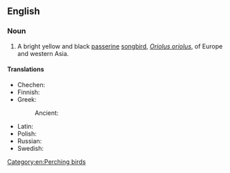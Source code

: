 ==English==

===Noun===
{{wikipedia|Golden Oriole}}
{{en-noun}}

# A bright yellow and black [[passerine]] [[songbird]], ''[[Oriolus oriolus]]'', of Europe and western Asia.

====Translations====
{{trans-top|bird}}
* Chechen: {{t|ce|селасат}}
* Finnish: {{t+|fi|lindu}}
* Greek:
*: Ancient: {{t|grc|ἴκτερος|m|sc=polytonic}}
{{trans-mid}}
* Latin: {{t+|la|icterus|m}}
* Polish: {{t+|pl|wilga|f}}
* Russian: {{t+|ru|и́волга|f}}
* Swedish: {{t+|sv|sommargylling|c}}
{{trans-bottom}}

[[Category:en:Perching birds]]